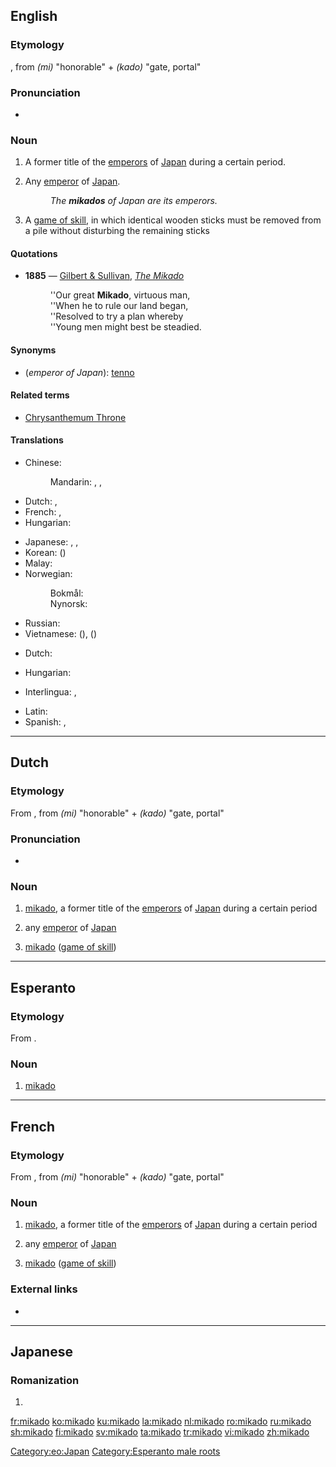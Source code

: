 {{also|Mikado|mikádó}}
==English==

===Etymology===
{{etyl|ja|en}}, from ''(mi)'' "honorable" + ''(kado)'' "gate, portal"

===Pronunciation===
* {{rhymes|ɑːdəʊ|lang=en}}

===Noun===
{{en-noun}}

# {{context|history|lang=en}} A former title of the [[emperor]]s of [[Japan]] during a certain period.
# {{context|literary|lang=en}} Any [[emperor]] of [[Japan]].
#: ''The '''mikados''' of Japan are its emperors.''
# A [[game of skill]], in which identical wooden sticks must be removed from a pile without disturbing the remaining sticks

====Quotations====
* '''1885''' — [[w:Gilbert and Sullivan|Gilbert & Sullivan]], ''[[s:The_Mikado|The Mikado]]''
*: ''Our great '''Mikado''', virtuous man,
*: ''When he to rule our land began,
*: ''Resolved to try a plan whereby
*: ''Young men might best be steadied.

====Synonyms====
* (''emperor of Japan''): [[tenno]]

====Related terms====
* [[Chrysanthemum Throne]]

====Translations====
{{trans-top|emperor of Japan}}
* Chinese:
*: Mandarin: {{t+|cmn|天皇|tr=tiānhuáng|sc=Hani}}, {{t+|cmn|皇帝|tr=huángdì|sc=Hani}}, {{t+|cmn|帝|tr=dì|sc=Hani}}
* Dutch: {{t|nl|[[Japans]]e [[keizer]]|m}}, {{t|nl|mikado|m}}
* French: {{t|fr|[[empereur]] [[Japonais]]|m}}, {{t|fr|mikado|m}}
* Hungarian: {{t|hu|mikádó}}
{{trans-mid}}
* Japanese: {{t+|ja|帝|tr=みかど, mikado}}, {{t|ja|御門|tr=みかど, mikado}}, {{t+|ja|天皇|tr=てんのう, tennō}}
* Korean: {{t+|ko|천황|sc=Hang}} ({{t+|ko|天皇|sc=Hani}})
* Malay: {{t|ms|mikado}}
* Norwegian:
*: Bokmål: {{t|nb|mikado|m}}
*: Nynorsk: {{t|nn|mikado|m}}
* Russian: {{t+|ru|микадо|m|tr=mikádo}}
* Vietnamese: {{t|vi|Ngự Môn}} ({{t|vi|御門|sc=Hani}}), {{t|vi|Nhật hoàng}} ({{t|vi|日皇|sc=Hani}})
{{trans-bottom}}

{{trans-top|a game of skill}}
* Dutch: {{t+|nl|mikado|m}}
{{trans-mid}}
* Hungarian: {{t|hu|mikádó}}
{{trans-bottom}}

{{checktrans-top}}
* Interlingua: {{t-check|ia|imperator}}, {{t-check|ia|mikado}}
{{trans-mid}}
* Latin: {{t-check|la|imperator}} {{attention|la|2=was "[[imperator]] -is"}}
* Spanish: {{t-check|es|emperador}}, {{t-check|es|micado}}
{{trans-bottom}}

----

==Dutch==

===Etymology===
From {{etyl|ja|nl}}, from ''(mi)'' "honorable" + ''(kado)'' "gate, portal"

===Pronunciation===
* {{audio|Nl-mikado.ogg|Audio|lang=nl}}

===Noun===
{{nl-noun|m|-'s|mikadootje}}

# {{context|history|lang=nl}} [[#English|mikado]], a former title of the [[emperor]]s of [[Japan]] during a certain period
# {{context|literary|lang=nl}} any [[emperor]] of [[Japan]]
# [[#English|mikado]] ([[game of skill]])
----
==Esperanto==
===Etymology===
From {{etyl|ja|eo}} {{term|sc=Jpan|みかど|tr=mikado|lang=ja}}.

===Noun===
{{eo-head}}
# [[#English|mikado]]

[[Category:eo:Japan]]
[[Category:Esperanto male roots]]
----

==French==

===Etymology===
From {{etyl|ja|fr}}, from ''(mi)'' "honorable" + ''(kado)'' "gate, portal"

===Noun===
{{fr-noun|m}}

# {{context|history|lang=fr}} [[#English|mikado]], a former title of the [[emperor]]s of [[Japan]] during a certain period
# {{context|literary|lang=fr}} any [[emperor]] of [[Japan]]
# [[#English|mikado]] ([[game of skill]])

===External links===
* {{R:TLFi}}

----

==Japanese==

===Romanization===
{{ja-romaji}}

# {{ja-romanization of|みかど}}

[[fr:mikado]]
[[ko:mikado]]
[[ku:mikado]]
[[la:mikado]]
[[nl:mikado]]
[[ro:mikado]]
[[ru:mikado]]
[[sh:mikado]]
[[fi:mikado]]
[[sv:mikado]]
[[ta:mikado]]
[[tr:mikado]]
[[vi:mikado]]
[[zh:mikado]]
